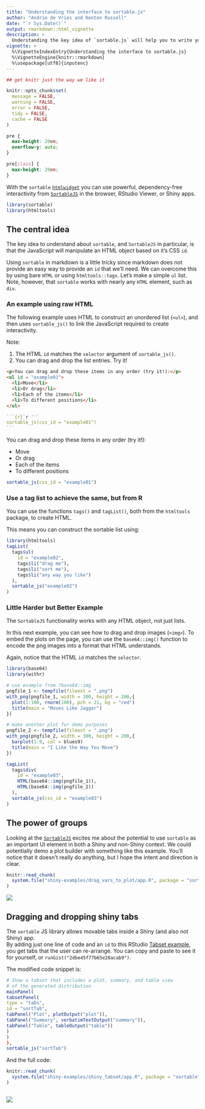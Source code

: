 ```yaml
---
title: "Understanding the interface to sortable.js"
author: "Andrie de Vries and Kenton Russell"
date: "`r Sys.Date()`"
output: rmarkdown::html_vignette
description: >
  Understanding the key idea of `sortable.js` will help you to write your own custom sortable widgets.
vignette: >
  %\VignetteIndexEntry{Understanding the interface to sortable.js}
  %\VignetteEngine{knitr::rmarkdown}
  %\usepackage[utf8]{inputenc}
---
```


```r
## get knitr just the way we like it

knitr::opts_chunk$set(
  message = FALSE,
  warning = FALSE,
  error = FALSE,
  tidy = FALSE,
  cache = FALSE
)
```


```css
pre {
  max-height: 20em;
  overflow-y: auto;
}

pre[class] {
  max-height: 20em;
}
```


With the `sortable` [`htmlwidget`](http://www.htmlwidgets.org) you can use powerful, dependency-free interactivity from [`SortableJS`](https://sortablejs.github.io/Sortable/) in the browser, RStudio Viewer, or Shiny apps.

```r
library(sortable)
library(htmltools)
```

## The central idea

The key idea to understand about `sortable`, and `SortableJS` in particular, is that the JavaScript will manipulate an HTML object based on it's CSS `id`.

Using `sortable` in markdown is a little tricky since markdown does not provide an easy way to provide an `id` that we'll need.  We can overcome this by using bare `HTML` or using `htmltools::tags`.  Let's make a simple `ul` list.  Note, however, that `sortable` works with nearly any `HTML` element, such as `div`.

### An example using raw HTML

The following example uses HTML to construct an unordered list (`<ul>`), and then uses `sortable_js()` to link the JavaScript required to create interactivity.

Note:

1. The HTML `id` matches the `selector` argument of `sortable_js()`.
2. You can drag and drop the list entries. Try it!

```html
<p>You can drag and drop these items in any order (try it!):</p>
<ul id = "example01">
  <li>Move</li>
  <li>Or drag</li>
  <li>Each of the items</li>
  <li>To different positions</li>
</ul>
```

````r
```{r}`r ''`
sortable_js(css_id = "example01")
```
````


<p>You can drag and drop these items in any order (try it!):</p>
<ul id = "example01">
  <li>Move</li>
  <li>Or drag</li>
  <li>Each of the items</li>
  <li>To different positions</li>
</ul>

```r
sortable_js(css_id = "example01")
```





### Use a tag list to achieve the same, but from R

You can use the functions `tags()` and `tagList()`, both from the `htmltools` package, to create HTML.

This means you can construct the sortable list using:

<!-- the following chunk fails to build on CRAN, so use raw code instead -->

```r
library(htmltools)
tagList(
  tags$ul(
    id = "example02",
    tags$li("drag me"),
    tags$li("sort me"),
    tags$li("any way you like")
  ),
  sortable_js("example02")
)
```


### Little Harder but Better Example

The `SortableJS` functionality works with any HTML object, not just lists.

In this next example, you can see how to drag and drop images (`<img>`).  To embed the plots on the page, you can use the `base64::img()` function to encode the png images into a format that HTML understands.

Again, notice that the HTML `id` matches the `selector`.

```r
library(base64)
library(withr)

# use example from ?base64::img
pngfile_1 <- tempfile(fileext = ".png")
with_png(pngfile_1, width = 300, height = 200,{
  plot(1:100, rnorm(100), pch = 21, bg = "red")
  title(main = "Moves Like Jagger")
})

# make another plot for demo purposes
pngfile_2 <- tempfile(fileext = ".png")
with_png(pngfile_2, width = 300, height = 200,{
  barplot(1:9, col = blues9)
  title(main = "I Like the Way You Move")
})
```


```r
tagList(
  tags$div(
    id = "example03",
    HTML(base64::img(pngfile_1)),
    HTML(base64::img(pngfile_2))
  ),
  sortable_js(css_id = "example03")
)
```



## The power of groups

Looking at the [`SortableJS`](https://github.com/SortableJS/Sortable#options) excites me about the potential to use `sortable` as an important UI element in both a Shiny and non-Shiny context.  We could potentially demo a plot builder with something like this example.  You'll notice that it doesn't really do anything, but I hope the intent and direction is clear.



```r
knitr::read_chunk(
  system.file("shiny-examples/drag_vars_to_plot/app.R", package = "sortable")
)
```

![](figures/drag_vars_to_plot.gif)

## Dragging and dropping shiny tabs

The `sortable` JS library allows movable tabs inside a Shiny (and also not Shiny) app.  
By adding just one line of code and an `id` to this RStudio 
[Tabset example](https://github.com/rstudio/shiny-examples/tree/master/006-tabsets), 
you get tabs that the user can re-arrange.
You can copy and paste to see it for yourself, or `runGist("2dbe45f77b65e28acab9")`.

The modified code snippet is:

```r
# Show a tabset that includes a plot, summary, and table view
# of the generated distribution
mainPanel(
tabsetPanel(
type = "tabs",
id = "sortTab",
tabPanel("Plot", plotOutput("plot")),
tabPanel("Summary", verbatimTextOutput("summary")),
tabPanel("Table", tableOutput("table"))
)
)
),
sortable_js("sortTab")
```

And the full code:

```r
knitr::read_chunk(
  system.file("shiny-examples/shiny_tabset/app.R", package = "sortable")
)

```

```r
```


![](figures/sortable_tabs.gif)
